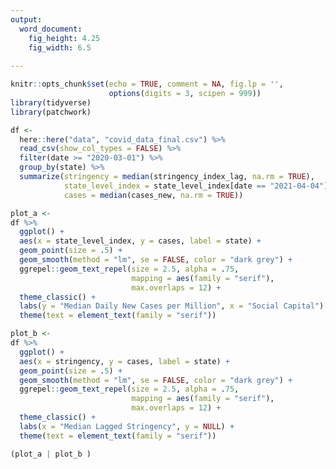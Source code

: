 ```yaml
---
output:
  word_document:
    fig_height: 4.25
    fig_width: 6.5
    
---
```


```r
knitr::opts_chunk$set(echo = TRUE, comment = NA, fig.lp = '',
                      options(digits = 3, scipen = 999))
library(tidyverse)
library(patchwork)
```

```r
df <- 
  here::here("data", "covid_data_final.csv") %>% 
  read_csv(show_col_types = FALSE) %>% 
  filter(date >= "2020-03-01") %>% 
  group_by(state) %>% 
  summarize(stringency = median(stringency_index_lag, na.rm = TRUE),
            state_level_index = state_level_index[date == "2021-04-04"],
            cases = median(cases_new, na.rm = TRUE))
```

```r
plot_a <- 
df %>% 
  ggplot() + 
  aes(x = state_level_index, y = cases, label = state) + 
  geom_point(size = .5) + 
  geom_smooth(method = "lm", se = FALSE, color = "dark grey") + 
  ggrepel::geom_text_repel(size = 2.5, alpha = .75,
                           mapping = aes(family = "serif"),
                           max.overlaps = 12) +
  theme_classic() + 
  labs(y = "Median Daily New Cases per Million", x = "Social Capital") +
  theme(text = element_text(family = "serif")) 
```

```r
plot_b <- 
df %>% 
  ggplot() + 
  aes(x = stringency, y = cases, label = state) + 
  geom_point(size = .5) + 
  geom_smooth(method = "lm", se = FALSE, color = "dark grey") + 
  ggrepel::geom_text_repel(size = 2.5, alpha = .75,
                           mapping = aes(family = "serif"),
                           max.overlaps = 12) +
  theme_classic() + 
  labs(x = "Median Lagged Stringency", y = NULL) +
  theme(text = element_text(family = "serif"))
```



```r
(plot_a | plot_b )
```



